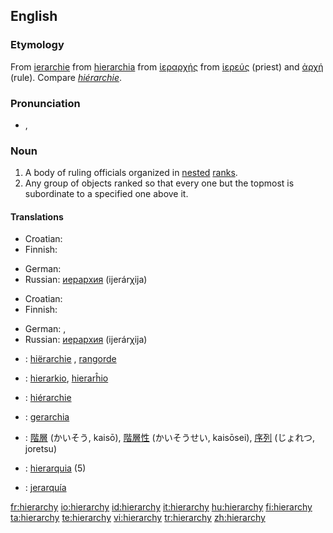 ==English==

===Etymology===
From {{ME.}} [[ierarchie]] from {{L.}} [[hierarchia]] from {{AGr.}} [[ἱεραρχής]] from [[ἱερεύς]] (priest) and [[ἀρχή]] (rule).  Compare {{F.}} ''[[hiérarchie]]''.

===Pronunciation===
{{rfap}}
* {{IPA|/ˈhaɪə.ɹɑː.kɪ/, /ˈhaɪɹ.ɑːɹ.kɪ/}}, {{SAMPA|/"haI@r\A:kI/, /"haIr\=A:r\=kI/}}

===Noun===
{{en-noun|hierarchies}}

# A body of ruling officials organized in [[nested]] [[rank]]s.
# Any group of objects ranked so that every one but the topmost is subordinate to a specified one above it.

====Translations====
{{trans-top|body of ruling officials}}
* Croatian: {{t-|hr|hijerarhija|f}}
* Finnish: {{t+|fi|hierarkia}}
{{trans-mid}}
* German: {{t+|de|Hierarchie|f}}
* Russian: [[иерархия]] (ijerárχija) {{f}}
{{trans-bottom}}

{{trans-top|class of objects}}
* Croatian: {{t-|hr|hijerarhija|f}}
* Finnish: {{t+|fi|hierarkia}}
{{trans-mid}}
* German: {{t+|de|Hierarchie|f}}, {{t+|de|Rangordnung|f}}
* Russian: [[иерархия]] (ijerárχija) {{f}}
{{trans-bottom}}

{{checktrans-top}}
* {{ttbc|Dutch}}: [[hiërarchie]] {{f}}, [[rangorde]] {{f}}
* {{ttbc|Esperanto}}: [[hierarkio]], [[hierarĥio]]
* {{ttbc|French}}: [[hiérarchie]] {{f}}
* {{ttbc|Italian}}: [[gerarchia]] {{f}}
{{checktrans-mid}}
* {{ttbc|Japanese}}: [[階層]] (かいそう, kaisō), [[階層性]] (かいそうせい, kaisōsei), [[序列]] (じょれつ, joretsu)
* {{ttbc|Portuguese}}: [[hierarquia]] {{f}} (5)
* {{ttbc|Spanish}}: [[jerarquía]] {{f}}
{{checktrans-bottom}}

[[fr:hierarchy]]
[[io:hierarchy]]
[[id:hierarchy]]
[[it:hierarchy]]
[[hu:hierarchy]]
[[fi:hierarchy]]
[[ta:hierarchy]]
[[te:hierarchy]]
[[vi:hierarchy]]
[[tr:hierarchy]]
[[zh:hierarchy]]